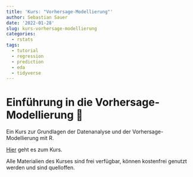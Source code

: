 ```yaml
---
title: 'Kurs: "Vorhersage-Modellierung"'
author: Sebastian Sauer
date: '2022-01-28'
slug: kurs-vorhersage-modellierung
categories:
  - rstats
tags:
  - tutorial
  - regression
  - prediction
  - eda
  - tidyverse
---
```




# Einführung in die Vorhersage-Modellierung 🔮

Ein Kurs zur Grundlagen der Datenanalyse und der Vorhersage-Modellierung mit R.

[Hier](https://sebastiansauer.github.io/vorhersagemodellierung/index.html) geht es zum Kurs.

Alle Materialien des Kurses sind frei verfügbar, können kostenfrei genutzt werden und sind quelloffen.


